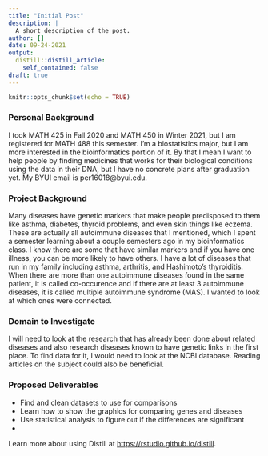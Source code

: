 ```yaml
---
title: "Initial Post"
description: |
  A short description of the post.
author: []
date: 09-24-2021
output:
  distill::distill_article:
    self_contained: false
draft: true
---
```


```r
knitr::opts_chunk$set(echo = TRUE)
```

### Personal Background

I took MATH 425 in Fall 2020 and MATH 450 in Winter 2021, but I am registered for MATH 488 this semester. I'm a biostatistics major, but I am more interested in the bioinformatics portion of it. By that I mean I want to help people by finding medicines that works for their biological conditions using the data in their DNA, but I have no concrete plans after graduation yet. My BYUI email is per16018@byui.edu.

### Project Background

Many diseases have genetic markers that make people predisposed to them like asthma, diabetes, thyroid problems, and even skin things like eczema. These are actually all autoimmune diseases that I mentioned, which I spent a semester learning about a couple semesters ago in my bioinformatics class. I know there are some that have similar markers and if you have one illness, you can be more likely to have others. I have a lot of diseases that run in my family including asthma, arthritis, and Hashimoto's thyroiditis. When there are more than one autoimmune diseases found in the same patient, it is called co-occurence and if there are at least 3 autoimmune  diseases, it is called multiple autoimmune syndrome (MAS). I wanted to look at which ones were connected.

### Domain to Investigate

I will need to look at the research that has already been done about related diseases and also research diseases known to have genetic links in the first place. To find data for it, I would need to look at the NCBI database. Reading articles on the subject could also be beneficial. 

### Proposed Deliverables

* Find and clean datasets to use for comparisons
* Learn how to show the graphics for comparing genes and diseases
* Use statistical analysis to figure out if the differences are significant
* 

Learn more about using Distill at <https://rstudio.github.io/distill>.


